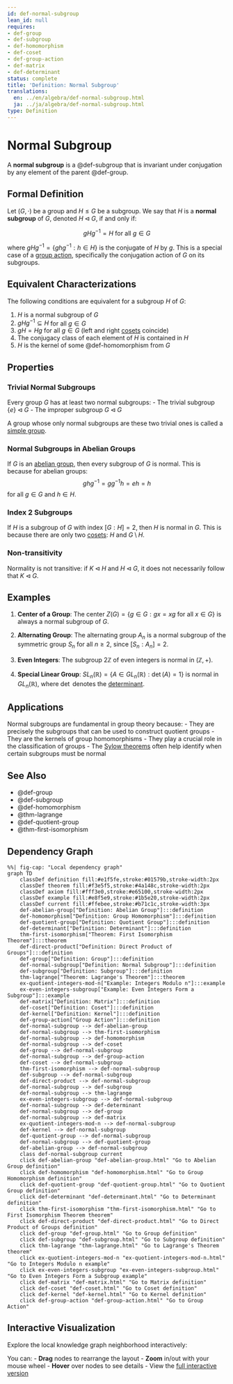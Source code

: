 ```yaml
---
id: def-normal-subgroup
lean_id: null
requires:
- def-group
- def-subgroup
- def-homomorphism
- def-coset
- def-group-action
- def-matrix
- def-determinant
status: complete
title: 'Definition: Normal Subgroup'
translations:
  en: ../en/algebra/def-normal-subgroup.html
  ja: ../ja/algebra/def-normal-subgroup.html
type: Definition
---
```


# Normal Subgroup {#def-normal-subgroup}

A **normal subgroup** is a @def-subgroup that is invariant under conjugation by any element of the parent @def-group.

## Formal Definition

Let $(G, \cdot)$ be a group and $H \leq G$ be a subgroup. We say that $H$ is a **normal subgroup** of $G$, denoted $H \triangleleft G$, if and only if:

$$gHg^{-1} = H \text{ for all } g \in G$$

where $gHg^{-1} = \{ghg^{-1} : h \in H\}$ is the conjugate of $H$ by $g$. This is a special case of a [group action](def-group-action.qmd), specifically the conjugation action of $G$ on its subgroups.

## Equivalent Characterizations

The following conditions are equivalent for a subgroup $H$ of $G$:

1. $H$ is a normal subgroup of $G$
2. $gHg^{-1} \subseteq H$ for all $g \in G$
3. $gH = Hg$ for all $g \in G$ (left and right [cosets](def-coset.qmd) coincide)
4. The conjugacy class of each element of $H$ is contained in $H$
5. $H$ is the kernel of some @def-homomorphism from $G$

## Properties

### Trivial Normal Subgroups

Every group $G$ has at least two normal subgroups:
- The trivial subgroup $\{e\} \triangleleft G$
- The improper subgroup $G \triangleleft G$

A group whose only normal subgroups are these two trivial ones is called a [simple group](def-simple-group.qmd).

### Normal Subgroups in Abelian Groups

If $G$ is an [abelian group](def-abelian-group.qmd), then every subgroup of $G$ is normal. This is because for abelian groups:
$$ghg^{-1} = gg^{-1}h = eh = h$$
for all $g \in G$ and $h \in H$.

### Index 2 Subgroups

If $H$ is a subgroup of $G$ with index $[G:H] = 2$, then $H$ is normal in $G$. This is because there are only two [cosets](def-coset.qmd): $H$ and $G \setminus H$.

### Non-transitivity

Normality is not transitive: if $K \triangleleft H$ and $H \triangleleft G$, it does not necessarily follow that $K \triangleleft G$.

## Examples

1. **Center of a Group**: The center $Z(G) = \{g \in G : gx = xg \text{ for all } x \in G\}$ is always a normal subgroup of $G$.

2. **Alternating Group**: The alternating group $A_n$ is a normal subgroup of the symmetric group $S_n$ for all $n \geq 2$, since $[S_n : A_n] = 2$.

3. **Even Integers**: The subgroup $2\mathbb{Z}$ of even integers is normal in $(\mathbb{Z}, +)$.

4. **Special Linear Group**: $SL_n(\mathbb{R}) = \{A \in GL_n(\mathbb{R}) : \det(A) = 1\}$ is normal in $GL_n(\mathbb{R})$, where $\det$ denotes the [determinant](def-determinant.qmd).

## Applications

Normal subgroups are fundamental in group theory because:
- They are precisely the subgroups that can be used to construct quotient groups
- They are the kernels of group homomorphisms
- They play a crucial role in the classification of groups
- The [Sylow theorems](thm-sylow.qmd) often help identify when certain subgroups must be normal

## See Also

- @def-group
- @def-subgroup
- @def-homomorphism
- @thm-lagrange
- @def-quotient-group
- @thm-first-isomorphism

## Dependency Graph

```mermaid
%%| fig-cap: "Local dependency graph"
graph TD
    classDef definition fill:#e1f5fe,stroke:#01579b,stroke-width:2px
    classDef theorem fill:#f3e5f5,stroke:#4a148c,stroke-width:2px
    classDef axiom fill:#fff3e0,stroke:#e65100,stroke-width:2px
    classDef example fill:#e8f5e9,stroke:#1b5e20,stroke-width:2px
    classDef current fill:#ffebee,stroke:#b71c1c,stroke-width:3px
    def-abelian-group["Definition: Abelian Group"]:::definition
    def-homomorphism["Definition: Group Homomorphism"]:::definition
    def-quotient-group["Definition: Quotient Group"]:::definition
    def-determinant["Definition: Determinant"]:::definition
    thm-first-isomorphism["Theorem: First Isomorphism Theorem"]:::theorem
    def-direct-product["Definition: Direct Product of Groups"]:::definition
    def-group["Definition: Group"]:::definition
    def-normal-subgroup["Definition: Normal Subgroup"]:::definition
    def-subgroup["Definition: Subgroup"]:::definition
    thm-lagrange["Theorem: Lagrange's Theorem"]:::theorem
    ex-quotient-integers-mod-n["Example: Integers Modulo n"]:::example
    ex-even-integers-subgroup["Example: Even Integers Form a Subgroup"]:::example
    def-matrix["Definition: Matrix"]:::definition
    def-coset["Definition: Coset"]:::definition
    def-kernel["Definition: Kernel"]:::definition
    def-group-action["Group Action"]:::definition
    def-normal-subgroup --> def-abelian-group
    def-normal-subgroup --> thm-first-isomorphism
    def-normal-subgroup --> def-homomorphism
    def-normal-subgroup --> def-coset
    def-group --> def-normal-subgroup
    def-normal-subgroup --> def-group-action
    def-coset --> def-normal-subgroup
    thm-first-isomorphism --> def-normal-subgroup
    def-subgroup --> def-normal-subgroup
    def-direct-product --> def-normal-subgroup
    def-normal-subgroup --> def-subgroup
    def-normal-subgroup --> thm-lagrange
    ex-even-integers-subgroup --> def-normal-subgroup
    def-normal-subgroup --> def-determinant
    def-normal-subgroup --> def-group
    def-normal-subgroup --> def-matrix
    ex-quotient-integers-mod-n --> def-normal-subgroup
    def-kernel --> def-normal-subgroup
    def-quotient-group --> def-normal-subgroup
    def-normal-subgroup --> def-quotient-group
    def-abelian-group --> def-normal-subgroup
    class def-normal-subgroup current
    click def-abelian-group "def-abelian-group.html" "Go to Abelian Group definition"
    click def-homomorphism "def-homomorphism.html" "Go to Group Homomorphism definition"
    click def-quotient-group "def-quotient-group.html" "Go to Quotient Group definition"
    click def-determinant "def-determinant.html" "Go to Determinant definition"
    click thm-first-isomorphism "thm-first-isomorphism.html" "Go to First Isomorphism Theorem theorem"
    click def-direct-product "def-direct-product.html" "Go to Direct Product of Groups definition"
    click def-group "def-group.html" "Go to Group definition"
    click def-subgroup "def-subgroup.html" "Go to Subgroup definition"
    click thm-lagrange "thm-lagrange.html" "Go to Lagrange's Theorem theorem"
    click ex-quotient-integers-mod-n "ex-quotient-integers-mod-n.html" "Go to Integers Modulo n example"
    click ex-even-integers-subgroup "ex-even-integers-subgroup.html" "Go to Even Integers Form a Subgroup example"
    click def-matrix "def-matrix.html" "Go to Matrix definition"
    click def-coset "def-coset.html" "Go to Coset definition"
    click def-kernel "def-kernel.html" "Go to Kernel definition"
    click def-group-action "def-group-action.html" "Go to Group Action"
```

## Interactive Visualization

Explore the local knowledge graph neighborhood interactively:

::: {.graph-viz data-id="def-normal-subgroup" data-width="700" data-height="500"}
:::

You can:
- **Drag** nodes to rearrange the layout
- **Zoom** in/out with your mouse wheel
- **Hover** over nodes to see details
- View the [full interactive version](../../output/interactive/def-normal-subgroup.html){target="_blank"}

